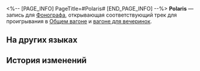 <%-- [PAGE_INFO]
PageTitle=#Polaris#
[END_PAGE_INFO] --%>
{{Предмет Инфобокс
|id          = 210328
|Изображение = Предмет Polaris.png
|Тип         = Запись
|Инвентарь   = Ценные предметы
|Редкость    = 3
|Эффект      = 
|Описание    = Запись, которую можно воспроизвести на фонографе экспресса. Это может быть случайное приобретение или подарок от кого-то другого. Когда играет музыка, всплывают самые разные воспоминания: улыбки, встречи, прикосновения и волнение битвы. Может быть, поэтому, даже несмотря на стремительный прогресс общества, люди всё ещё собирают записи.<br />Текущая запись содержит трек Polaris.
}}
{{Описание|''Утешающие и благословляющие звёзды восходят на небе, принося сладкое забвение.''}}
'''Polaris''' — запись для [[Фонограф]]а, открывающая соответствующий трек для проигрывания в [[Общий вагон|Общем вагоне]] и [[Вагон для вечеринок|вагоне для вечеринок]].

==На других языках==
{{На других языках
|en   = "Polaris"
|zhs  = 《北极星》
|zht  = 《北極星》
|ja   = 『北極星』
|ko   = ≪북극성≫
|es   = Polaris
|fr   = «&nbsp;Polaris&nbsp;»
|ru   = Polaris
|th   = "Polaris"
|vi   = "Sao Bắc Cực"
|de   = „Polarstern“
|id   = "Polaris"
|pt   = "Polaris"
}}

==История изменений==
{{История изменений|3.5}}